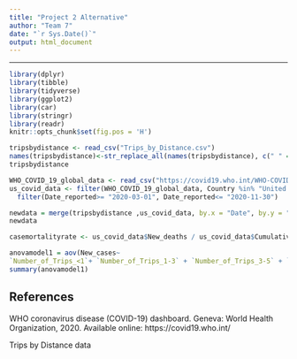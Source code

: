 ```yaml
---
title: "Project 2 Alternative"
author: "Team 7"
date: "`r Sys.Date()`"
output: html_document
---
```


***


```r
library(dplyr)
library(tibble)
library(tidyverse)
library(ggplot2)
library(car)
library(stringr)
library(readr)
knitr::opts_chunk$set(fig.pos = 'H')
```

```r
tripsbydistance <- read_csv("Trips_by_Distance.csv") 
names(tripsbydistance)<-str_replace_all(names(tripsbydistance), c(" " = "_"))
tripsbydistance

WHO_COVID_19_global_data <- read_csv("https://covid19.who.int/WHO-COVID-19-global-data.csv")
us_covid_data <- filter(WHO_COVID_19_global_data, Country %in% "United States of America") %>% 
  filter(Date_reported>= "2020-03-01", Date_reported<= "2020-11-30")

newdata = merge(tripsbydistance ,us_covid_data, by.x = "Date", by.y = "Date_reported")
newdata

casemortalityrate <- us_covid_data$New_deaths / us_covid_data$Cumulative_cases
```


```r
anovamodel1 = aov(New_cases~
`Number_of_Trips_<1`+ `Number_of_Trips_1-3` + `Number_of_Trips_3-5` + `Number_of_Trips_5-10` + `Number_of_Trips_10-25` + `Number_of_Trips_25-50`+ `Number_of_Trips_50-100` + `Number_of_Trips_100-250` + `Number_of_Trips_250-500` + `Number_of_Trips_>=500`, data=newdata)
summary(anovamodel1)
```

## References

WHO coronavirus disease (COVID-19) dashboard. Geneva: World Health Organization, 2020. Available online: https://covid19.who.int/ 

Trips by Distance data
